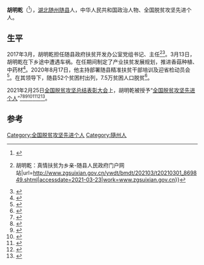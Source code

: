 {{noteTA
|1=zh-hant:胡明乾;zh-hans:胡明乾;胡明乾=>zh-hans:胡明乾;
}}
'''胡明乾'''（{{bd|1964年}}<ref>{{cite web |title=全国脱贫攻坚先进个人胡明乾：下乡遇车祸两次入院不换岗，用感恩的心献身扶贫事业 |url=http://news.hbtv.com.cn/p/1937078.html |website=长江云 |publisher=湖北网络广播电视台 |accessdate=2021-03-24 |date=2021-02-25}}</ref>），[[湖北|湖北]][[随州|随州]][[随县|随县]]人，中华人民共和国政治人物、全国脱贫攻坚先进个人。

== 生平 ==
2017年3月，胡明乾担任随县政府扶贫开发办公室党组书记、主任<ref>{{Cite web|title=随县脱贫攻坚答卷 {{!}} 胡明乾：真情扶贫为乡亲-随县人民政府门户网站|url=http://www.zgsuixian.gov.cn/ywdt/bmdt/202103/t20210301_869849.shtml|accessdate=2021-03-23|work=www.zgsuixian.gov.cn}}</ref><ref>{{Cite web|title=全国脱贫攻坚先进｜胡明乾：真情扶贫为乡亲|url=https://xw.qq.com/cmsid/20210226A04D7100|accessdate=2021-03-23|work=xw.qq.com|language=zh-hans}}</ref>。3月13日，胡明乾在下乡途中遭遇车祸。在任期间制定了产业扶贫发展规划，推进香菇种植、中药材<ref>{{Cite web|title=【全国脱贫攻坚先进个人】胡明乾：真情扶贫为乡亲 - 好人楷模 随州文明网|url=http://www.szwmw.cn/article-8318-1.html|accessdate=2021-03-23|work=www.szwmw.cn}}</ref>。2020年8月17日，他主持部署随县精准扶贫干部培训及迎省检动员会<ref>{{Cite web|title=随县：精准扶贫干部培训及迎省检动员会召开|url=http://www.hbcic.net.cn/xw/fzdt/sz/177411.htm|author=湖北省建设信息中心|date=2020-08-19|publisher=湖北省建设信息中心}}</ref>。在其领导下，随县52个贫困村出列，7.5万贫困人口脱贫<ref>{{Cite web|title=全国脱贫攻坚先进 胡明乾：真情扶贫为乡亲|url=https://www.163.com/dy/article/G3P0051L0525972S.html|accessdate=2021-03-23|date=2021-02-26|last=网易|work=www.163.com}}</ref>。

2021年2月25日[[全国脱贫攻坚总结表彰大会|全国脱贫攻坚总结表彰大会]]上，胡明乾被授予“[[全国脱贫攻坚先进个人|全国脱贫攻坚先进个人]]”<ref>{{Cite web|title=关于全国脱贫攻坚先进个人先进集体拟表彰对象的公示|url=https://www.chinanews.com/gn/2021/02-10/9409480.shtml|accessdate=2021-03-12|work=[[中新网|中新网]]}}</ref><ref>{{Cite web|title=全国脱贫攻坚1981名先进个人和1501个先进集体名单发布|url=https://www.thepaper.cn/newsDetail_forward_11460123|accessdate=2021-03-12|work=[[澎湃新闻|澎湃新闻]]}}</ref><ref>{{Cite web|title=全国脱贫攻坚先进个人1981名、先进集体1501个 名单公布|url=https://www.bjnews.com.cn/detail/161425514215596.html|accessdate=2021-03-12|work=[[北京新闻网|北京新闻网]]}}</ref><ref>{{cite web | title=关于表彰全国脱贫攻坚先进个人和先进集体的决定 | website=人民日报 | date=2013-07-17 | url=http://paper.people.com.cn/rmrb/html/2021-02/26/nw.D110000renmrb_20210226_4-03.htm | language=zh | access-date=2021-03-17}}</ref><ref>{{cite web | title=全国脱贫攻坚先进个人名单 | website=光明日报-光明网 | url=https://epaper.gmw.cn/gmrb/html/2021-02/26/nw.D110000gmrb_20210226_1-08.htm | language=zh | access-date=2021-03-17}}</ref><ref>{{cite web | title=全国脱贫攻坚1981名先进个人和1501个先进集体名单发布 | website=东方网 | date=2021-02-25 | url=https://n.eastday.com/pnews/161425172177019915 | language=zh | access-date=2021-03-17}}</ref><ref>{{cite web | title=中共中央国务院关于表彰全国脱贫攻坚先进个人和先进集体的决定 | website=[[环球网|环球网]] | url=https://china.huanqiu.com/article/424sBpZGkdl | language=zh | access-date=2021-03-17}}</ref>。

==参考==
{{Reflist}}

[[Category:全国脱贫攻坚先进个人|Category:全国脱贫攻坚先进个人]]
[[Category:隨州人|Category:隨州人]]